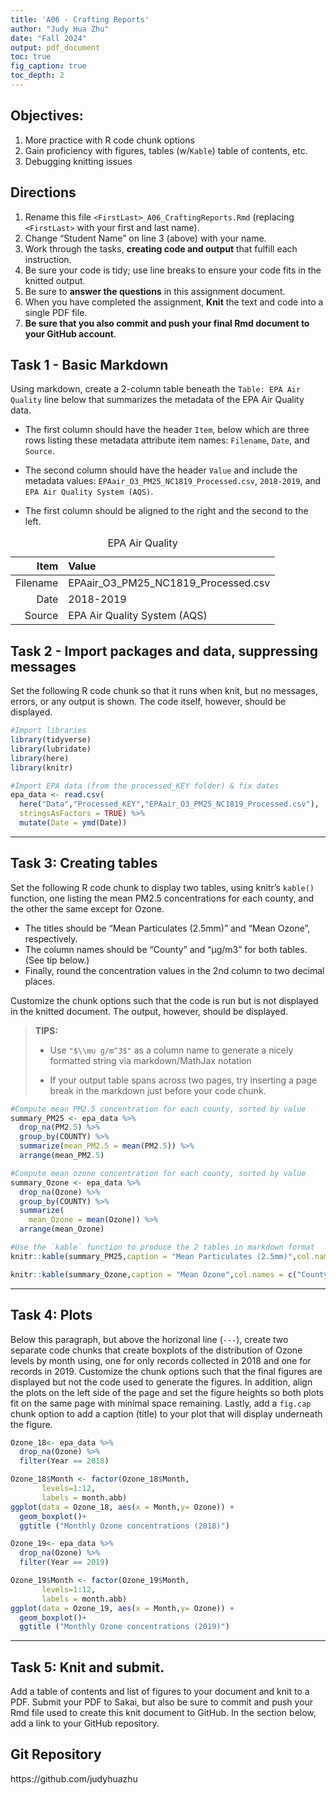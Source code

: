 ```yaml
---
title: 'A06 - Crafting Reports'
author: "Judy Hua Zhu" 
date: "Fall 2024"
output: pdf_document
toc: true
fig_caption: true
toc_depth: 2 
---
```

\listoffigures

## Objectives:

1.  More practice with R code chunk options
2.  Gain proficiency with figures, tables (w/`Kable`) table of contents, etc.
3.  Debugging knitting issues

## Directions

1.  Rename this file `<FirstLast>_A06_CraftingReports.Rmd` (replacing `<FirstLast>` with your first and last name).
2.  Change "Student Name" on line 3 (above) with your name.
3.  Work through the tasks, **creating code and output** that fulfill each instruction.
4.  Be sure your code is tidy; use line breaks to ensure your code fits in the knitted output.
5.  Be sure to **answer the questions** in this assignment document.
6.  When you have completed the assignment, **Knit** the text and code into a single PDF file.
7.  **Be sure that you also commit and push your final Rmd document to your GitHub account**.

## Task 1 - Basic Markdown

Using markdown, create a 2-column table beneath the `Table: EPA Air Quality` line below that summarizes the metadata of the EPA Air Quality data.

-   The first column should have the header `Item`, below which are three rows listing these metadata attribute item names: `Filename`, `Date`, and `Source`.

-   The second column should have the header `Value` and include the metadata values: `EPAair_O3_PM25_NC1819_Processed.csv`, `2018-2019`, and `EPA Air Quality System (AQS)`.

-   The first column should be aligned to the right and the second to the left.

|     Item | Value                               |
|---------:|:------------------------------------|
| Filename | EPAair_O3_PM25_NC1819_Processed.csv |
|     Date | 2018-2019                           |
|   Source | EPA Air Quality System (AQS)        |

: EPA Air Quality

## Task 2 - Import packages and data, suppressing messages

Set the following R code chunk so that it runs when knit, but no messages, errors, or any output is shown. The code itself, however, should be displayed.

```r
#Import libraries
library(tidyverse)
library(lubridate)
library(here)
library(knitr)

#Import EPA data (from the processed_KEY folder) & fix dates
epa_data <- read.csv(
  here("Data","Processed_KEY","EPAair_O3_PM25_NC1819_Processed.csv"),
  stringsAsFactors = TRUE) %>% 
  mutate(Date = ymd(Date))
```

------------------------------------------------------------------------

## Task 3: Creating tables

Set the following R code chunk to display two tables, using knitr's `kable()` function, one listing the mean PM2.5 concentrations for each county, and the other the same except for Ozone.

-   The titles should be "Mean Particulates (2.5mm)" and "Mean Ozone", respectively.
-   The column names should be "County" and "µg/m3" for both tables. (See tip below.)
-   Finally, round the concentration values in the 2nd column to two decimal places.

Customize the chunk options such that the code is run but is not displayed in the knitted document. The output, however, should be displayed.

> **TIPS:**
>
> -   Use `"$\\mu g/m^3$"` as a column name to generate a nicely formatted string via markdown/MathJax notation
>
> -   If your output table spans across two pages, try inserting a page break in the markdown just before your code chunk.

```r
#Compute mean PM2.5 concentration for each county, sorted by value
summary_PM25 <- epa_data %>% 
  drop_na(PM2.5) %>% 
  group_by(COUNTY) %>% 
  summarize(mean_PM2.5 = mean(PM2.5)) %>% 
  arrange(mean_PM2.5)

#Compute mean ozone concentration for each county, sorted by value
summary_Ozone <- epa_data %>% 
  drop_na(Ozone) %>% 
  group_by(COUNTY) %>% 
  summarize(
    mean_Ozone = mean(Ozone)) %>% 
  arrange(mean_Ozone)

#Use the `kable` function to produce the 2 tables in markdown format
knitr::kable(summary_PM25,caption = "Mean Particulates (2.5mm)",col.names = c("County","$\\mu g/m^3$"),format.args = list(digits = 2,nsmall = 2))

knitr::kable(summary_Ozone,caption = "Mean Ozone",col.names = c("County","$\\mu g/m^3$"),format.args = list(digits = 2,nsmall = 2))
```

------------------------------------------------------------------------

## Task 4: Plots

Below this paragraph, but above the horizonal line (`---`), create two separate code chunks that create boxplots of the distribution of Ozone levels by month using, one for only records collected in 2018 and one for records in 2019. Customize the chunk options such that the final figures are displayed but not the code used to generate the figures. In addition, align the plots on the left side of the page and set the figure heights so both plots fit on the same page with minimal space remaining. Lastly, add a `fig.cap` chunk option to add a caption (title) to your plot that will display underneath the figure.

```r
Ozone_18<- epa_data %>% 
  drop_na(Ozone) %>% 
  filter(Year == 2018)

Ozone_18$Month <- factor(Ozone_18$Month,
       levels=1:12,
       labels = month.abb)
ggplot(data = Ozone_18, aes(x = Month,y= Ozone)) +
  geom_boxplot()+
  ggtitle ("Monthly Ozone concentrations (2018)")
```

```r
Ozone_19<- epa_data %>% 
  drop_na(Ozone) %>% 
  filter(Year == 2019)

Ozone_19$Month <- factor(Ozone_19$Month,
       levels=1:12,
       labels = month.abb)
ggplot(data = Ozone_19, aes(x = Month,y= Ozone)) +
  geom_boxplot()+
  ggtitle ("Monthly Ozone concentrations (2019)")
```

------------------------------------------------------------------------

\newpage

## Task 5: Knit and submit.

Add a table of contents and list of figures to your document and knit to a PDF. Submit your PDF to Sakai, but also be sure to commit and push your Rmd file used to create this knit document to GitHub. In the section below, add a link to your GitHub repository.

## Git Repository
https://github.com/judyhuazhu

